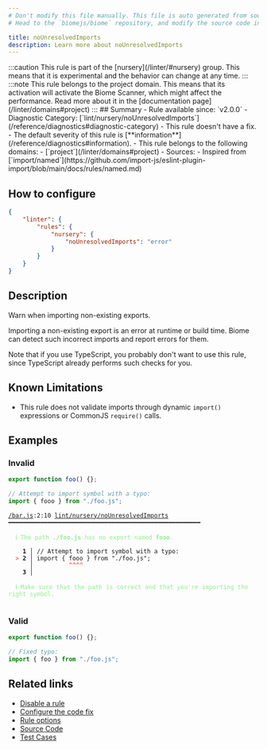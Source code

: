 ```yaml
---
# Don't modify this file manually. This file is auto generated from source, and you will lose your changes next time the website is built.
# Head to the `biomejs/biome` repository, and modify the source code in there.

title: noUnresolvedImports
description: Learn more about noUnresolvedImports
---
```


<Tabs>
<TabItem label="JavaScript (and super languages)" icon="seti:javascript">
:::caution
This rule is part of the [nursery](/linter/#nursery) group. This means that it is experimental and the behavior can change at any time.
:::
:::note
This rule belongs to the project domain. This means that its activation will activate the Biome Scanner, which might affect the performance. Read more about it in the [documentation page](/linter/domains#project)
:::
## Summary
- Rule available since: `v2.0.0`
- Diagnostic Category: [`lint/nursery/noUnresolvedImports`](/reference/diagnostics#diagnostic-category)
- This rule doesn't have a fix.
- The default severity of this rule is [**information**](/reference/diagnostics#information).
- This rule belongs to the following domains:
  - [`project`](/linter/domains#project)
- Sources: 
  - Inspired from [`import/named`](https://github.com/import-js/eslint-plugin-import/blob/main/docs/rules/named.md)

## How to configure
```json title="biome.json"
{
	"linter": {
		"rules": {
			"nursery": {
				"noUnresolvedImports": "error"
			}
		}
	}
}

```
## Description
Warn when importing non-existing exports.

Importing a non-existing export is an error at runtime or build time.
Biome can detect such incorrect imports and report errors for them.

Note that if you use TypeScript, you probably don't want to use this
rule, since TypeScript already performs such checks for you.

## Known Limitations

- This rule does not validate imports through dynamic `import()`
expressions or CommonJS `require()` calls.

## Examples

### Invalid

```js title='foo.js'
export function foo() {};
```

```js title='bar.js'
// Attempt to import symbol with a typo:
import { fooo } from "./foo.js";
```

<pre class="language-text"><code class="language-text"><a href="file:///bar.js">/bar.js</a>:2:10 <a href="https://biomejs.dev/linter/rules/no-unresolved-imports">lint/nursery/noUnresolvedImports</a> ━━━━━━━━━━━━━━━━━━━━━━━━━━━━━━━━━━━━━━━━━━━━━━━━━━━━━━<br /><br />  <strong><span style="color: lightgreen;">ℹ</span></strong> <span style="color: lightgreen;">The path </span><span style="color: lightgreen;"><strong>./foo.js</strong></span><span style="color: lightgreen;"> has no export named </span><span style="color: lightgreen;"><strong>fooo</strong></span><span style="color: lightgreen;">.</span><br />  <br />    <strong>1 │ </strong>// Attempt to import symbol with a typo:<br />  <strong><span style="color: Tomato;">&gt;</span></strong> <strong>2 │ </strong>import &#123; fooo &#125; from &quot;./foo.js&quot;;<br />   <strong>   │ </strong>         <strong><span style="color: Tomato;">^</span></strong><strong><span style="color: Tomato;">^</span></strong><strong><span style="color: Tomato;">^</span></strong><strong><span style="color: Tomato;">^</span></strong><br />    <strong>3 │ </strong><br />  <br />  <strong><span style="color: lightgreen;">ℹ</span></strong> <span style="color: lightgreen;">Make sure that the path is correct and that you're importing the right symbol.</span><br />  <br /></code></pre>

### Valid

```js title='foo.js'
export function foo() {};
```

```js title='bar.js'
// Fixed typo:
import { foo } from "./foo.js";
```

## Related links

- [Disable a rule](/linter/#disable-a-rule)
- [Configure the code fix](/linter#configure-the-code-fix)
- [Rule options](/linter/#rule-options)
- [Source Code](https://github.com/biomejs/biome/blob/main/crates/biome_js_analyze/src/lint/nursery/no_unresolved_imports.rs)
- [Test Cases](https://github.com/biomejs/biome/blob/main/crates/biome_js_analyze/tests/specs/nursery/noUnresolvedImports)

</TabItem>
</Tabs>

